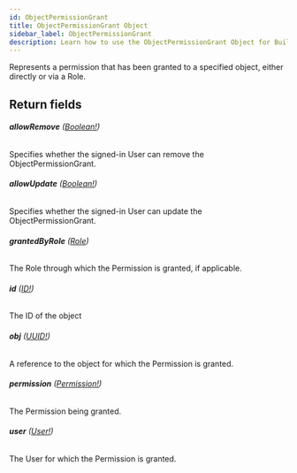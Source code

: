 ```yaml
---
id: ObjectPermissionGrant
title: ObjectPermissionGrant Object
sidebar_label: ObjectPermissionGrant
description: Learn how to use the ObjectPermissionGrant Object for Builder's API.
---
```


Represents a permission that has been granted to a specified object, either
directly or via a Role.

## Return fields

###### <b>allowRemove</b> ([Boolean!](/docs/composer/builder/api/schema/scalar/Boolean.mdx))

Specifies whether the signed-in User can remove the ObjectPermissionGrant.

###### <b>allowUpdate</b> ([Boolean!](/docs/composer/builder/api/schema/scalar/Boolean.mdx))

Specifies whether the signed-in User can update the ObjectPermissionGrant.

###### <b>grantedByRole</b> ([Role](/docs/composer/builder/api/schema/object/Role.mdx))

The Role through which the Permission is granted, if applicable.

###### <b>id</b> ([ID!](/docs/composer/builder/api/schema/scalar/ID.mdx))

The ID of the object

###### <b>obj</b> ([UUID!](/docs/composer/builder/api/schema/scalar/UUID.mdx))

A reference to the object for which the Permission is granted.

###### <b>permission</b> ([Permission!](/docs/composer/builder/api/schema/object/Permission.mdx))

The Permission being granted.

###### <b>user</b> ([User!](/docs/composer/builder/api/schema/object/User.mdx))

The User for which the Permission is granted.

